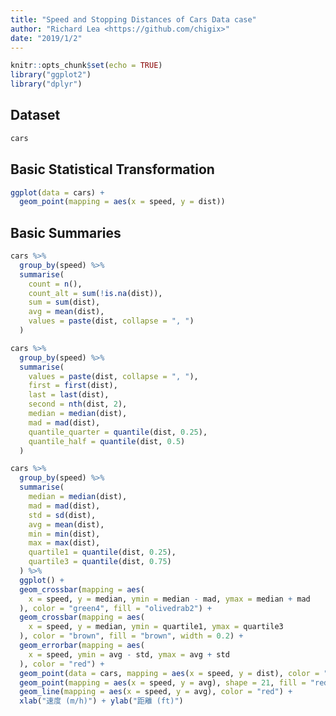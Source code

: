 ```yaml
---
title: "Speed and Stopping Distances of Cars Data case"
author: "Richard Lea <https://github.com/chigix>"
date: "2019/1/2"
---
```


```r
knitr::opts_chunk$set(echo = TRUE)
library("ggplot2")
library("dplyr")
```

## Dataset

```r
cars
```

## Basic Statistical Transformation

```r
ggplot(data = cars) +
  geom_point(mapping = aes(x = speed, y = dist))
```

## Basic Summaries

```r
cars %>%
  group_by(speed) %>%
  summarise(
    count = n(),
    count_alt = sum(!is.na(dist)),
    sum = sum(dist),
    avg = mean(dist),
    values = paste(dist, collapse = ", ")
  )
```
```r
cars %>%
  group_by(speed) %>%
  summarise(
    values = paste(dist, collapse = ", "),
    first = first(dist),
    last = last(dist),
    second = nth(dist, 2),
    median = median(dist),
    mad = mad(dist),
    quantile_quarter = quantile(dist, 0.25),
    quantile_half = quantile(dist, 0.5)
  )
```
```r
cars %>%
  group_by(speed) %>%
  summarise(
    median = median(dist),
    mad = mad(dist),
    std = sd(dist),
    avg = mean(dist),
    min = min(dist),
    max = max(dist),
    quartile1 = quantile(dist, 0.25),
    quartile3 = quantile(dist, 0.75)
  ) %>%
  ggplot() +
  geom_crossbar(mapping = aes(
    x = speed, y = median, ymin = median - mad, ymax = median + mad
  ), color = "green4", fill = "olivedrab2") +
  geom_crossbar(mapping = aes(
    x = speed, y = median, ymin = quartile1, ymax = quartile3
  ), color = "brown", fill = "brown", width = 0.2) +
  geom_errorbar(mapping = aes(
    x = speed, ymin = avg - std, ymax = avg + std
  ), color = "red") +
  geom_point(data = cars, mapping = aes(x = speed, y = dist), color = "blue") +
  geom_point(mapping = aes(x = speed, y = avg), shape = 21, fill = "red") +
  geom_line(mapping = aes(x = speed, y = avg), color = "red") +
  xlab("速度 (m/h)") + ylab("距離 (ft)")
```
